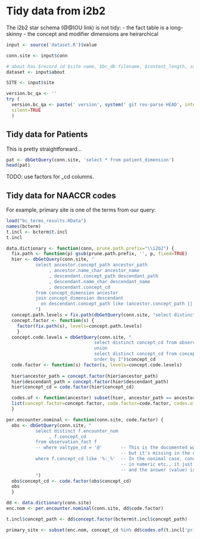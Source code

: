 Tidy data from i2b2
===================

The i2b2 star schema (@@IOU link) is not tidy:
  - the fact table is a long-skinny
  - the concept and modifier dimensions are heirarchical


```r
input <- source('dataset.R')$value

conn.site <- input$conn

# about has $record_id $site name, $bc_db filename, $content_length, submitter $name, $issues_other
dataset <- input$about

SITE <- input$site

version.bc_qa <- ''
try (
  version.bc_qa <- paste(' version', system(' git rev-parse HEAD', intern=TRUE)),
  silent=TRUE
  )

```

## Tidy data for Patients

This is pretty straightforward...

```r
pat <- dbGetQuery(conn.site, 'select * from patient_dimension')
head(pat)
```

TODO: use factors for _cd columns.


## Tidy data for NAACCR codes

For example, primary site is one of the terms from our query:

```r
load("bc_terms_results.RData")
names(bcterm)
t.incl <- bcterm$t.incl
t.incl
```

```r
data.dictionary <- function(conn, prune.path.prefix="\\i2b2") {
  fix.path <- function(p) gsub(prune.path.prefix, '', p, fixed=TRUE)
  hier <- dbGetQuery(conn.site, "
           select ancestor.concept_path ancestor_path
                , ancestor.name_char ancestor_name
                , descendant.concept_path descendant_path
                , descendant.name_char descendant_name
                , descendant.concept_cd
           from concept_dimension ancestor
           join concept_dimension descendant
             on descendant.concept_path like (ancestor.concept_path || '_%')
           ")
  concept.path.levels = fix.path(dbGetQuery(conn.site, "select distinct concept_path from concept_dimension order by concept_path")$concept_path)
  concept.factor <- function(s) {
    factor(fix.path(s), levels=concept.path.levels)
    }
  concept.code.levels = dbGetQuery(conn.site, "
                                 select distinct concept_cd from observation_fact
                                 union 
                                 select distinct concept_cd from concept_dimension
                                 order by 1")$concept_cd
  code.factor <- function(s) factor(s, levels=concept.code.levels)
  
  hier$ancestor_path = concept.factor(hier$ancestor_path)
  hier$descendant_path = concept.factor(hier$descendant_path)
  hier$concept_cd = code.factor(hier$concept_cd)

  codes.of <- function(ancestor) subset(hier, ancestor_path == ancestor)$concept_cd
  list(concept.factor=concept.factor, code.factor=code.factor, codes.of=codes.of, hier=hier)
  }

per.encounter.nominal <- function(conn.site, code.factor) {
  obs <- dbGetQuery(conn.site, "
           select distinct f.encounter_num
                , f.concept_cd
           from observation_fact f
           -- where valtype_cd = '@'       -- This is the documented way to pick out nominal data,
                                           -- but it's missing in the data I'm looking at.
           where f.concept_cd like '%:_%'  -- In the nonimal case, concept_cd looks like question:answer
                                           -- in numeric etc., it just looks like question:
                                           -- and the answer (value) is in some other column such as nval_num.
           ")
  obs$concept_cd <- code.factor(obs$concept_cd)
  obs
  }
```

```r
dd <- data.dictionary(conn.site)
enc.nom <- per.encounter.nominal(conn.site, dd$code.factor)

t.incl$concept_path <- dd$concept.factor(bcterm$t.incl$concept_path)

primary_site <- subset(enc.nom, concept_cd %in% dd$codes.of(t.incl['primary.site', 'concept_path']))
```
